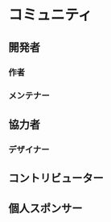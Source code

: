 
# コミュニティ

## 開発者

### 作者

<Grid>
  <Profile
    avatar="https://avatars.githubusercontent.com/u/953956"
    name="Yusuke Hirao"
    desc="コア開発"
    github="https://github.com/YusukeHirao"
    twitter="https://twitter.com/cloud10designs"
  />
</Grid>

### メンテナー

<Grid>
  <Profile
    avatar="https://avatars.githubusercontent.com/u/4703128"
    name="Naoya Yamashita"
    desc="dockerfileメンテナンス"
    github="https://github.com/conao3"
    twitter="https://twitter.com/conao_3"
  />
  <Profile
    avatar="https://avatars.githubusercontent.com/u/28397593"
    name="tyankatsu"
    desc="GitHub Actionsメンテナンス"
    github="https://github.com/tyankatsu0105"
    twitter="https://twitter.com/tyankatsu5"
  />
  <Profile
    avatar="https://avatars.githubusercontent.com/u/34136752"
    name="Kagan"
    desc="ウェブサイトメンテナンス"
    github="https://github.com/kagankan"
    twitter="https://twitter.com/kagan_dev"
  />
</Grid>

## 協力者

### デザイナー

<Grid>
  <Profile
    avatar="https://avatars.githubusercontent.com/u/30553531"
    name="Miruka"
    desc="ロゴ・ブランドデザイン"
    github="https://github.com/MirukaJP"
    twitter="https://twitter.com/Miruka_jp"
  />
</Grid>

## コントリビューター

<Grid colWidth="10em">
  <Profile
    mini
    avatar="https://avatars.githubusercontent.com/u/8336744"
    name="JounQin"
    github="https://github.com/JounQin"
  />
  <Profile
    mini
    avatar="https://avatars.githubusercontent.com/u/2622837"
    name="petamoriken"
    github="https://github.com/petamoriken"
  />
  <Profile
    mini
    avatar="https://avatars.githubusercontent.com/u/1212885"
    name="coliff"
    github="https://github.com/coliff"
  />
  <Profile
    mini
    avatar="https://avatars.githubusercontent.com/u/8552636"
    name="saphryn"
    github="https://github.com/saphryn"
  />
  <Profile
    mini
    avatar="https://avatars.githubusercontent.com/u/1996642"
    name="yamanoku"
    github="https://github.com/yamanoku"
  />
  <Profile
    mini
    avatar="https://avatars.githubusercontent.com/u/1481270"
    name="undsoft"
    github="https://github.com/undsoft"
  />
  <Profile
    mini
    avatar="https://avatars.githubusercontent.com/u/9802070"
    name="Bugfire"
    github="https://github.com/Bugfire"
  />
  <Profile
    mini
    avatar="https://avatars.githubusercontent.com/u/4138486"
    name="SaekiTominaga"
    github="https://github.com/SaekiTominaga"
  />
  <Profile
    mini
    avatar="https://avatars.githubusercontent.com/u/3771988"
    name="ISODA Yu"
    github="https://github.com/isoden"
  />
  <Profile
    mini
    avatar="https://avatars.githubusercontent.com/u/51276728"
    name="shippokun"
    github="https://github.com/shippokun"
  />
  <Profile mini avatar="https://avatars.githubusercontent.com/u/4032232" name="kgsi" github="https://github.com/kgsi" />
  <Profile
    mini
    avatar="https://avatars.githubusercontent.com/u/423234"
    name="josa42"
    github="https://github.com/josa42"
  />
  <Profile
    mini
    avatar="https://avatars.githubusercontent.com/u/13248811"
    name="mojahige"
    github="https://github.com/mojahige"
  />
  <Profile
    mini
    avatar="https://avatars.githubusercontent.com/u/424903"
    name="pirosikick"
    github="https://github.com/pirosikick"
  />
  <Profile
    mini
    avatar="https://avatars.githubusercontent.com/u/6724665"
    name="masuP9"
    github="https://github.com/masuP9"
  />
</Grid>

## 個人スポンサー

<Grid colWidth="10em">
  <Profile
    mini
    avatar="https://avatars.githubusercontent.com/u/91733847"
    name="Tokitake"
    github="https://github.com/Tokitake"
  />
  <Profile
    mini
    avatar="https://avatars.githubusercontent.com/u/1996642"
    name="yamanoku"
    github="https://github.com/yamanoku"
  />
  <Profile
    mini
    avatar="https://avatars.githubusercontent.com/u/6581173"
    name="miita"
    github="https://github.com/mikimhk"
  />
</Grid>

<!--
### 過去にスポンサードいただいた方
- [名前](https://github.com/[user])
-->
